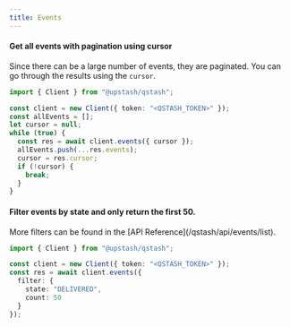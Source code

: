 ```yaml
---
title: Events
---
```


#### Get all events with pagination using cursor

Since there can be a large number of events, they are paginated.
You can go through the results using the `cursor`.

```typescript
import { Client } from "@upstash/qstash";

const client = new Client({ token: "<QSTASH_TOKEN>" });
const allEvents = [];
let cursor = null;
while (true) {
  const res = await client.events({ cursor });
  allEvents.push(...res.events);
  cursor = res.cursor;
  if (!cursor) {
    break;
  }
}
```

#### Filter events by state and only return the first 50.

<Info>
More filters can be found in the [API Reference](/qstash/api/events/list).
</Info>

```typescript
import { Client } from "@upstash/qstash";

const client = new Client({ token: "<QSTASH_TOKEN>" });
const res = await client.events({ 
  filter: {
    state: "DELIVERED",
    count: 50
  }
});
```